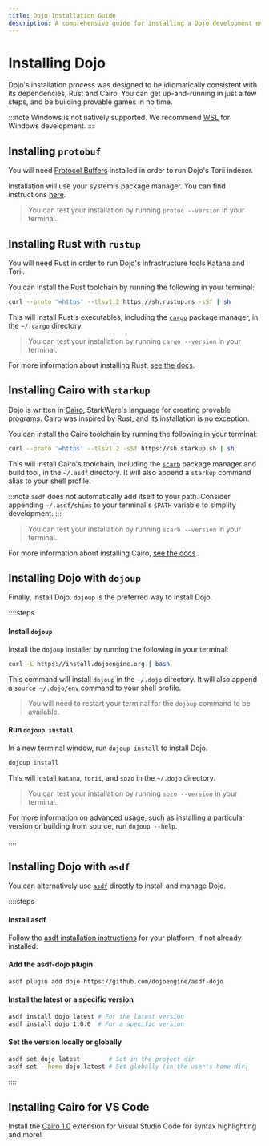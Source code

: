 ```yaml
---
title: Dojo Installation Guide
description: A comprehensive guide for installing a Dojo development environment.
---
```



# Installing Dojo

Dojo's installation process was designed to be idiomatically consistent with its dependencies, Rust and Cairo.
You can get up-and-running in just a few steps, and be building provable games in no time.

:::note
Windows is not natively supported. We recommend [WSL](https://learn.microsoft.com/en-us/windows/wsl/install) for Windows development.
:::

## Installing `protobuf`

You will need [Protocol Buffers](https://protobuf.dev/) installed in order to run Dojo's Torii indexer.

Installation will use your system's package manager.
You can find instructions [here](https://protobuf.dev/installation/).

> You can test your installation by running `protoc --version` in your terminal.

## Installing Rust with `rustup`

You will need Rust in order to run Dojo's infrastructure tools Katana and Torii.

You can install the Rust toolchain by running the following in your terminal:

```sh
curl --proto '=https' --tlsv1.2 https://sh.rustup.rs -sSf | sh
```

This will install Rust's executables, including the [`cargo`](https://doc.rust-lang.org/cargo/) package manager, in the `~/.cargo` directory.

> You can test your installation by running `cargo --version` in your terminal.

For more information about installing Rust, [see the docs](https://doc.rust-lang.org/book/ch01-01-installation.html).

## Installing Cairo with `starkup`

Dojo is written in [Cairo](https://www.cairo-lang.org/), StarkWare's language for creating provable programs.
Cairo was inspired by Rust, and its installation is no exception.

You can install the Cairo toolchain by running the following in your terminal:

```sh
curl --proto '=https' --tlsv1.2 -sSf https://sh.starkup.sh | sh
```

This will install Cairo's toolchain, including the [`scarb`](https://docs.swmansion.com/scarb/) package manager and build tool, in the `~/.asdf` directory.
It will also append a `starkup` command alias to your shell profile.

:::note
`asdf` does not automatically add itself to your path.
Consider appending `~/.asdf/shims` to your terminal's `$PATH` variable to simplify development.
:::

> You can test your installation by running `scarb --version` in your terminal.

For more information about installing Cairo, [see the docs](https://github.com/software-mansion/starkup).

## Installing Dojo with `dojoup`

Finally, install Dojo. `dojoup` is the preferred way to install Dojo.

::::steps

#### Install `dojoup`

Install the `dojoup` installer by running the following in your terminal:

```sh
curl -L https://install.dojoengine.org | bash
```

This command will install `dojoup` in the `~/.dojo` directory.
It will also append a `source ~/.dojo/env` command to your shell profile.

> You will need to restart your terminal for the `dojoup` command to be available.

#### Run `dojoup install`

In a new terminal window, run `dojoup install` to install Dojo.

```sh
dojoup install
```

This will install `katana`, `torii`, and `sozo` in the `~/.dojo` directory.

> You can test your installation by running `sozo --version` in your terminal.

For more information on advanced usage, such as installing a particular version or building from source, run `dojoup --help`.

::::

## Installing Dojo with `asdf`

You can alternatively use [`asdf`](https://asdf-vm.com/) directly to install and manage Dojo.

::::steps

#### Install asdf

Follow the [asdf installation instructions](https://asdf-vm.com/guide/getting-started.html) for your platform, if not already installed.

#### Add the asdf-dojo plugin

```sh
asdf plugin add dojo https://github.com/dojoengine/asdf-dojo
```

#### Install the latest or a specific version

```sh
asdf install dojo latest # For the latest version
asdf install dojo 1.0.0  # For a specific version
```

#### Set the version locally or globally

```sh
asdf set dojo latest        # Set in the project dir
asdf set --home dojo latest # Set globally (in the user's home dir)
```

::::

## Installing Cairo for VS Code

Install the [Cairo 1.0](https://marketplace.visualstudio.com/items?itemName=starkware.cairo1) extension for Visual Studio Code for syntax highlighting and more!

<div className="grid grid-cols-2 gap-8">
    <LinkCard
        title="Dojo 101"
        description="Create your first Dojo application."
        link="/tutorials/dojo-starter"
    />
    <LinkCard
        title="Explore Dojo"
        description="Learn about the framework."
        link="/framework"
    />
</div>
